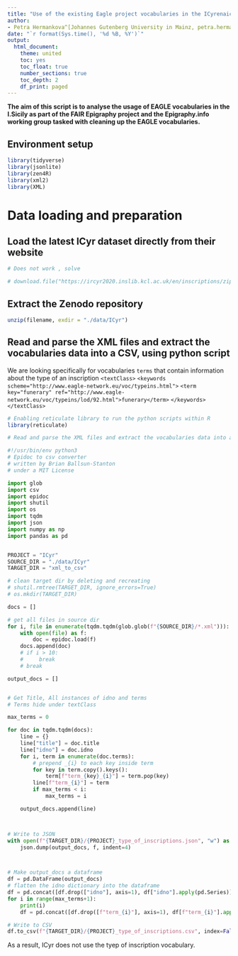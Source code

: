 ```yaml
---
title: "Use of the existing Eagle project vocabularies in the ICyrenaica dataset"
author:
- Petra Hermankova^[Johannes Gutenberg University in Mainz, petra.hermankova@uni-mainz.de, https://orcid.org/0000-0002-6349-0540]
date: "`r format(Sys.time(), '%d %B, %Y')`"
output:
  html_document:
    theme: united
    toc: yes
    toc_float: true
    number_sections: true
    toc_depth: 2
    df_print: paged
---
```


**The aim of this script is to analyse the usage of EAGLE vocabularies in the I.Sicily as part of the FAIR Epigraphy project and the Epigraphy.info working group tasked with cleaning up the EAGLE vocabularies.**

## Environment setup

```r
library(tidyverse)
library(jsonlite)
library(zen4R)
library(xml2)
library(XML)
```

# Data loading and preparation

##  Load the latest ICyr dataset directly from their website

```r

# Does not work , solve 

# download.file("https://ircyr2020.inslib.kcl.ac.uk/en/inscriptions/zip/", "ICyr.zip")

```

## Extract the Zenodo repository
```r
unzip(filename, exdir = "./data/ICyr")
```

## Read and parse the XML files and extract the vocabularies data into a CSV, using python script

We are looking specifically for vocabularies `terms` that contain information about the type of an inscription
`<textClass>`
  `<keywords scheme="http://www.eagle-network.eu/voc/typeins.html">`
    `<term key="funerary" ref="http://www.eagle-network.eu/voc/typeins/lod/92.html">funerary</term>`
  `</keywords>`
`</textClass>`

```r
# Enabling reticulate library to run the python scripts within R
library(reticulate)
```

```python
# Read and parse the XML files and extract the vocabularies data into a CSV, using python script

#!/usr/bin/env python3
# Epidoc to csv converter
# written by Brian Ballsun-Stanton
# under a MIT License

import glob
import csv
import epidoc
import shutil
import os
import tqdm
import json
import numpy as np
import pandas as pd


PROJECT = "ICyr"
SOURCE_DIR = "./data/ICyr"
TARGET_DIR = "xml_to_csv"

# clean target dir by deleting and recreating
# shutil.rmtree(TARGET_DIR, ignore_errors=True)
# os.mkdir(TARGET_DIR)

docs = []

# get all files in source dir
for i, file in enumerate(tqdm.tqdm(glob.glob(f"{SOURCE_DIR}/*.xml"))):
    with open(file) as f:
        doc = epidoc.load(f)
    docs.append(doc)
    # if i > 10:
    #     break
    # break

output_docs = []


# Get Title, All instances of idno and terms
# Terms hide under textClass

max_terms = 0

for doc in tqdm.tqdm(docs):
    line = {}
    line["title"] = doc.title
    line["idno"] = doc.idno
    for i, term in enumerate(doc.terms):
        # prepend _{i} to each key inside term
        for key in term.copy().keys():
            term[f"term_{key}_{i}"] = term.pop(key) 
        line[f"term_{i}"] = term
        if max_terms < i:
            max_terms = i

    output_docs.append(line)



# Write to JSON
with open(f"{TARGET_DIR}/{PROJECT}_type_of_inscriptions.json", "w") as f:
    json.dump(output_docs, f, indent=4)



# Make output_docs a dataframe
df = pd.DataFrame(output_docs)
# flatten the idno dictionary into the dataframe
df = pd.concat([df.drop(["idno"], axis=1), df["idno"].apply(pd.Series)], axis=1)
for i in range(max_terms+1):
    print(i)
    df = pd.concat([df.drop([f"term_{i}"], axis=1), df[f"term_{i}"].apply(pd.Series)], axis=1)

# Write to CSV
df.to_csv(f"{TARGET_DIR}/{PROJECT}_type_of_inscriptions.csv", index=False)


```
As a result, ICyr does not use the tyep of inscription vocabulary.



